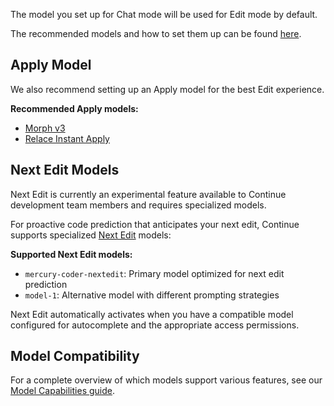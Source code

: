 The model you set up for Chat mode will be used for Edit mode by default.

The recommended models and how to set them up can be found [here](/features/chat/model-setup).

## Apply Model

We also recommend setting up an Apply model for the best Edit experience.

**Recommended Apply models:**

- [Morph v3](https://hub.continue.dev/morphllm/morph-v2)
- [Relace Instant Apply](https://hub.continue.dev/relace/instant-apply)

## Next Edit Models

<Warning>
Next Edit is currently an experimental feature available to Continue development team members and requires specialized models.
</Warning>

For proactive code prediction that anticipates your next edit, Continue supports specialized [Next Edit](/features/edit/next-edit) models:

**Supported Next Edit models:**
- `mercury-coder-nextedit`: Primary model optimized for next edit prediction
- `model-1`: Alternative model with different prompting strategies

Next Edit automatically activates when you have a compatible model configured for autocomplete and the appropriate access permissions.

## Model Compatibility

For a complete overview of which models support various features, see our [Model Capabilities guide](/customize/deep-dives/model-capabilities#model-compatibility-matrix).
